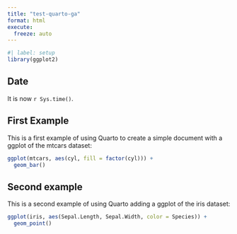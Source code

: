 ```yaml
---
title: "test-quarto-ga"
format: html
execute:
  freeze: auto
---
```


```r
#| label: setup
library(ggplot2)
```

## Date

It is now `r Sys.time()`.

## First Example

This is a first example of using Quarto to create a simple document with a ggplot of the mtcars dataset:

```r
ggplot(mtcars, aes(cyl, fill = factor(cyl))) +
  geom_bar()
```

## Second example

This is a second example of using Quarto adding a ggplot of the iris dataset:

```r
ggplot(iris, aes(Sepal.Length, Sepal.Width, color = Species)) +
  geom_point()
```
